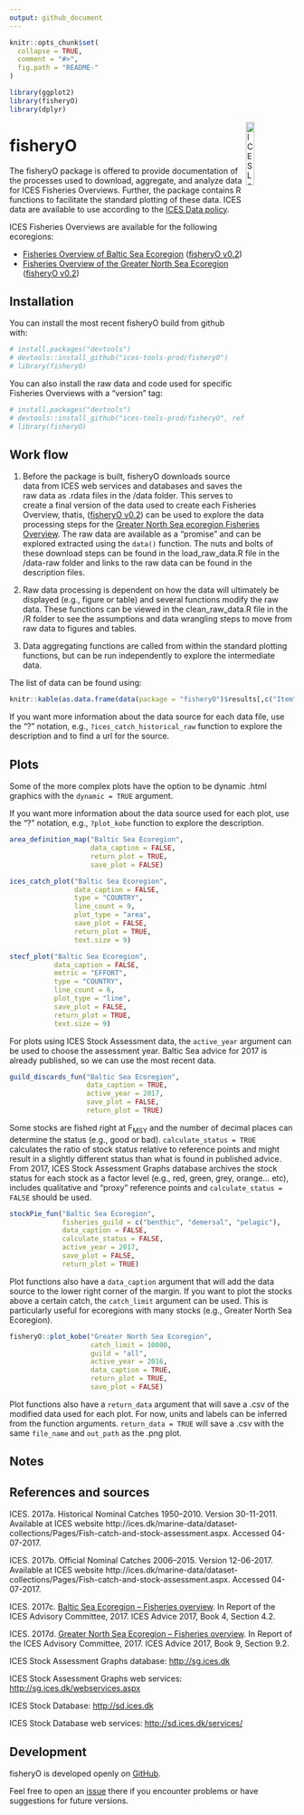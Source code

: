```yaml
---
output: github_document
---
```


<!-- README.md is generated from README.Rmd. Please edit that file -->

```r
knitr::opts_chunk$set(
  collapse = TRUE,
  comment = "#>",
  fig.path = "README-"
)

library(ggplot2)
library(fisheryO)
library(dplyr)
```

[<img align="right" alt="ICES Logo" width="17%" height="17%" src="http://ices.dk/_layouts/15/1033/images/icesimg/iceslogo.png">](http://ices.dk)

# fisheryO

The fisheryO package is offered to provide documentation of the processes used to download, aggregate, and analyze data for ICES Fisheries Overviews. Further, the package contains R functions to facilitate the standard plotting of these data. ICES data are available to use according to the [ICES Data policy](http://ices.dk/marine-data/guidelines-and-policy/Pages/ICES-data-policy.aspx).

ICES Fisheries Overviews are available for the following ecoregions:

* [Fisheries Overview of Baltic Sea Ecoregion](https://community.ices.dk/Advice/Advice2017/BalticSea/Released_advice/BalticSeaEcoregion_FisheriesOverviews.pdf?Web=1) ([fisheryO v0.2](https://github.com/ices-tools-prod/fisheryO/releases/tag/v0.2))
* [Fisheries Overview of the Greater North Sea Ecoregion](https://community.ices.dk/Advice/Advice2017/NorthSea/Released_advice/GreaterNorthSeaEcoregion_FisheriesOverviews.pdf?Web=1)  ([fisheryO v0.2](https://github.com/ices-tools-prod/fisheryO/releases/tag/v0.2))

## Installation

You can install the most recent fisheryO build from github with:

```r
# install.packages("devtools")
# devtools::install_github("ices-tools-prod/fisheryO")
# library(fisheryO)
```

You can also install the raw data and code used for specific Fisheries Overviews with a "version" tag:

```r
# install.packages("devtools")
# devtools::install_github("ices-tools-prod/fisheryO", ref = "v0.2")
# library(fisheryO)
```


## Work flow

1. Before the package is built, fisheryO downloads source data from ICES web services and databases and saves the raw data as .rdata files in the /data folder. This serves to create a final version of the data used to create each Fisheries Overview, thatis, ([fisheryO v0.2](https://github.com/ices-tools-prod/fisheryO/releases/tag/v0.2)) can be used to explore the data processing steps for the [Greater North Sea ecoregion Fisheries Overview](https://community.ices.dk/Advice/Advice2017/NorthSea/Released_advice/GreaterNorthSeaEcoregion_FisheriesOverviews.pdf?Web=1). The raw data are available as a "promise" and can be explored extracted using the `data()` function. The nuts and bolts of these download steps can be found in the load_raw_data.R file in the /data-raw folder and links to the raw data can be found in the description files.

2. Raw data processing is dependent on how the data will ultimately be displayed (e.g., figure or table) and several functions modify the raw data. These functions can be viewed in the clean_raw_data.R file in the /R folder to see the assumptions and data wrangling steps to move from raw data to figures and tables.

3. Data aggregating functions are called from within the standard plotting functions, but can be run independently to explore the intermediate data.

The list of data can be found using:
```r
knitr::kable(as.data.frame(data(package = "fisheryO")$results[,c("Item", "Title")]))
```

If you want more information about the data source for each data file, use the "?<data_name>" notation, e.g., `?ices_catch_historical_raw` function to explore the description and to find a url for the source.

## Plots

Some of the more complex plots have the option to be dynamic .html graphics with the `dynamic = TRUE` argument.

If you want more information about the data source used for each plot, use the "?<plot_function>" notation, e.g., `?plot_kobe` function to explore the description.



```r

area_definition_map("Baltic Sea Ecoregion",
                    data_caption = FALSE,
                    return_plot = TRUE,
                    save_plot = FALSE)
```


```r

ices_catch_plot("Baltic Sea Ecoregion",
                data_caption = FALSE,
                type = "COUNTRY",
                line_count = 9,
                plot_type = "area",
                save_plot = FALSE,
                return_plot = TRUE,
                text.size = 9)
```


```r

stecf_plot("Baltic Sea Ecoregion",
           data_caption = FALSE,
           metric = "EFFORT",
           type = "COUNTRY",
           line_count = 6,
           plot_type = "line",
           save_plot = FALSE,
           return_plot = TRUE,
           text.size = 9)
```

For plots using ICES Stock Assessment data, the `active_year` argument can be used to choose the assessment year. Baltic Sea advice for 2017 is already published, so we can use the most recent data.

```r
guild_discards_fun("Baltic Sea Ecoregion",
                   data_caption = TRUE,
                   active_year = 2017,
                   save_plot = FALSE,
                   return_plot = TRUE)
```


Some stocks are fished right at F<sub>MSY</sub> and the number of decimal places can determine the status (e.g., good or bad). `calculate_status = TRUE` calculates the ratio of stock status relative to reference points and might result in a slightly different status than what is found in published advice. From 2017, ICES Stock Assessment Graphs database archives the stock status for each stock as a factor level (e.g., red, green, grey, orange... etc), includes qualitative and "proxy" reference points and `calculate_status = FALSE` should be used.

```r

stockPie_fun("Baltic Sea Ecoregion",
             fisheries_guild = c("benthic", "demersal", "pelagic"),
             data_caption = FALSE,
             calculate_status = FALSE,
             active_year = 2017,
             save_plot = FALSE,
             return_plot = TRUE)

```

Plot functions also have a `data_caption` argument that will add the data source to the lower right corner of the margin. If you want to plot the stocks above a certain catch, the `catch_limit` argument can be used. This is particularly useful for ecoregions with many stocks (e.g., Greater North Sea Ecoregion).

```r

fisheryO::plot_kobe("Greater North Sea Ecoregion", 
                    catch_limit = 10000,
                    guild = "all",
                    active_year = 2016,
                    data_caption = TRUE,
                    return_plot = TRUE,
                    save_plot = FALSE)
```

Plot functions also have a `return_data` argument that will save a .csv of the modified data used for each plot. For now, units and labels can be inferred from the function arguments. `return_data = TRUE` will save a .csv with the same `file_name` and `out_path` as the .png plot.


Notes
-------


References and sources
----------

ICES. 2017a. Historical Nominal Catches 1950–2010. Version 30-11-2011. Available at ICES website http://ices.dk/marine-data/dataset-collections/Pages/Fish-catch-and-stock-assessment.aspx. Accessed 04-07-2017.

ICES. 2017b. Official Nominal Catches 2006–2015. Version 12-06-2017. Available at ICES website http://ices.dk/marine-data/dataset-collections/Pages/Fish-catch-and-stock-assessment.aspx. Accessed 04-07-2017.

ICES. 2017c. [Baltic Sea Ecoregion – Fisheries overview](https://community.ices.dk/Advice/Advice2017/BalticSea/Released_advice/BalticSeaEcoregion_FisheriesOverviews.pdf?Web=1). In Report of the ICES Advisory Committee, 2017. ICES Advice 2017, Book 4, Section 4.2.

ICES. 2017d. [Greater North Sea Ecoregion – Fisheries overview](https://community.ices.dk/Advice/Advice2017/NorthSea/Released_advice/GreaterNorthSeaEcoregion_FisheriesOverviews.pdf?Web=1). In Report of the ICES Advisory Committee, 2017. ICES Advice 2017, Book 9, Section 9.2. 

ICES Stock Assessment Graphs database: <http://sg.ices.dk>

ICES Stock Assessment Graphs web services: <http://sg.ices.dk/webservices.aspx>

ICES Stock Database: <http://sd.ices.dk>

ICES Stock Database web services: <http://sd.ices.dk/services/>

Development
-----------

fisheryO is developed openly on [GitHub](https://github.com/ices-tools-prod/fisheryO).

Feel free to open an [issue](https://github.com/ices-tools-prod/fisheryO/issues) there if you encounter problems or have suggestions for future versions.

